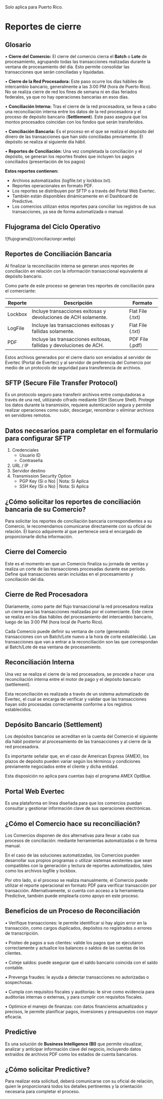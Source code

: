 


<Note type="error">Solo aplica para Puerto Rico.</Note>

# Reportes de cierre

## Glosario

•	**Cierre del Comercio:**
	El cierre del comercio cierra el **Batch** o **Lote** de procesamiento, agrupando todas las transacciones realizadas durante la ventana de procesamiento del día.
  Esto permite consolidar las transacciones que serán conciliadas y liquidadas.

•	**Cierre de la Red Procesadora:**
 Este paso ocurre los días hábiles de intercambio bancario, generalmente a las 3:00 PM (hora de Puerto Rico). No se realiza cierre de red los fines de semana ni en días feriados federales, ya que no hay operaciones bancarias en esos días.

•	**Conciliación Interna:**
 Tras el cierre de la red procesadora, se lleva a cabo una reconciliación interna entre los datos de la red procesadora y el proceso de depósito bancario (**Settlement**).
 Este paso asegura que los montos procesados coincidan con los fondos que serán transferidos.

•	**Conciliación Bancaria:**
	Es el proceso en el que se realiza el depósito del dinero de las transacciones que han sido conciliadas previamente. El depósito se realiza al siguiente día hábil.

•	**Reportes de Conciliación:**
	Una vez completada la conciliación y el depósito, se generan los reportes finales que incluyen los pagos conciliados (presentación de los pagos)

**Estos reportes contienen:**
-	Archivos automatizados (logfile.txt y lockbox.txt).
-	Reportes operacionales en formato PDF.
-	Los reportes se distribuyen por SFTP o a través del Portal Web Evertec. 
-	También están disponibles dinámicamente en el Dashboard de Predictive.
-	Los comercios utilizan estos reportes para conciliar los registros de sus transacciones, ya sea de forma automatizada o manual.

## Flujograma del Ciclo Operativo

<CenteredContainer>
    ![flujograma](/conciliacionpr.webp)  
</CenteredContainer>

## Reportes de Conciliación Bancaria

Al finalizar la reconciliación interna se generan unos reportes de conciliación en relación con la información transaccional equivalente al depósito bancario.

Como parte de este proceso se generan tres reportes de conciliación para el comerciante:

| Reporte	| Descripción	 | Formato | 
|---------| -------------------------- | -------------------------------------------------------     |
| Lockbox	| Incluye transacciones exitosas y devoluciones de ACH solamente. |	Flat File (.txt) |
| LogFile	| Incluye las transacciones exitosas y fallidas solamente. | Flat File (.txt) |
| PDF     |	Incluye las transacciones exitosas, fallidas y devoluciones de ACH.	| PDF File (.pdf) |

Estos archivos generados por el cierre diario son enviados al servidor de Evertec (Portal de Evertec) y al servidor de preferencia del Comercio por medio de un protocolo de seguridad para transferencia de archivos.

## SFTP (Secure File Transfer Protocol)

Es un protocolo seguro para transferir archivos entre computadoras a través de una red, utilizando cifrado mediante SSH (Secure Shell).
Protege los datos durante la transmisión, requiere autenticación segura y permite realizar operaciones como subir, descargar, renombrar o eliminar archivos en servidores remotos.  


## Datos necesarios para completar en el formulario para configurar SFTP

1.	Credenciales
     -	Usuario ID 
     -	Contraseña 
2.	URL / IP 
3.	Servidor destino
4.	Transmission Security Option
      -	PGP Key (Si o No) | Nota: Si Aplica
     -	SSH Key (Si o No) | Nota: Si Aplica

## ¿Cómo solicitar los reportes de conciliación bancaria de su Comercio?

Para solicitar los reportes de conciliación bancaria correspondientes a su Comercio, le recomendamos comunicarse directamente con su oficial de relación.
El banco adquirente al que pertenece será el encargado de proporcionarle dicha información.

## Cierre del Comercio

Este es el momento en que un Comercio finaliza su jornada de ventas y realiza un corte de las transacciones procesadas durante ese período. 
Define qué transacciones serán incluidas en el procesamiento y conciliación del día.

## Cierre de Red Procesadora

Diariamente, como parte del flujo transaccional la red procesadora realiza un cierre para las transacciones realizadas por el comerciante. 
Este cierre se realiza en los días hábiles del procesamiento del intercambio bancario, luego de las 3:00 PM (hora local de Puerto Rico). 

<Note>Cada Comercio puede definir su ventana de corte (generando transacciones con un Batch/Lote nuevo a la hora de corte establecida). Las transacciones que van a entrar a la reconciliación son las que correspondan al Batch/Lote de esa ventana de procesamiento.</Note>

## Reconciliación Interna

Una vez se realiza el cierre de la red procesadora, se procede a hacer una reconciliación interna entre el motor de pago y el depósito bancario (settlement). 

Esta reconciliación es realizada a través de un sistema automatizado de Evertec, el cual se encarga de verificar y validar que las transacciones hayan sido procesadas correctamente conforme a los registros establecidos.

## Depósito Bancario (Settlement)

Los depósitos bancarios se acreditan en la cuenta del Comercio el siguiente día hábil posterior al procesamiento de las transacciones y al cierre de la red procesadora.

Es importante señalar que, en el caso de American Express (AMEX), los plazos de depósito pueden variar según los términos y condiciones previamente negociados entre el cliente y dicha entidad.

<Note>Esta disposición no aplica para cuentas bajo el programa AMEX OptBlue.</Note>

## Portal Web Evertec
Es una plataforma en línea diseñada para que los comercios puedan consultar y gestionar información clave de sus operaciones electrónicas.

## ¿Cómo el Comercio hace su reconciliación?

Los Comercios disponen de dos alternativas para llevar a cabo sus procesos de conciliación: mediante herramientas automatizadas o de forma manual.

En el caso de las soluciones automatizadas, los Comercios pueden desarrollar sus propios programas o utilizar sistemas existentes que sean compatibles con la generación y lectura de reportes automatizados, tales como los archivos logfile y lockbox.

Por otro lado, si el proceso se realiza manualmente, el Comercio puede utilizar el reporte operacional en formato PDF para verificar transacción por transacción. Alternativamente, si cuenta con acceso a la herramienta Predictive, también puede emplearla como apoyo en este proceso.

## Beneficios de un Proceso de Reconciliación

•	Verifique transacciones: le permite identificar si hay algún error en la transacción, como cargos duplicados, depósitos no registrados o errores de transcripción. 
 
•	Posteo de pagos a sus clientes: valide los pagos que se ejecutaron correctamente y actualice los balances o saldos de las cuentas de los clientes.
 
•	Coteje saldos: puede asegurar que el saldo bancario coincida con el saldo contable.

•	Prevenga fraudes: le ayuda a detectar transacciones no autorizadas o sospechosas.

•	Cumpla con requisitos fiscales y auditorías: le sirve como evidencia para auditorías internas o externas, y para cumplir con requisitos fiscales. 

•	Optimice el manejo de finanzas: con datos financieros actualizados y precisos, le permite planificar pagos, inversiones y presupuestos con mayor eficacia.

## Predictive

Es una solución de **Business Intelligence (BI)** que permite visualizar, analizar y anticipar información clave del negocio, incluyendo datos extraídos de archivos PDF como los estados de cuenta bancarios.

## ¿Cómo solicitar Predictive?

Para realizar esta solicitud, deberá comunicarse con su oficial de relación, quien le proporcionará todos los detalles pertinentes y la orientación necesaria para completar el proceso.

